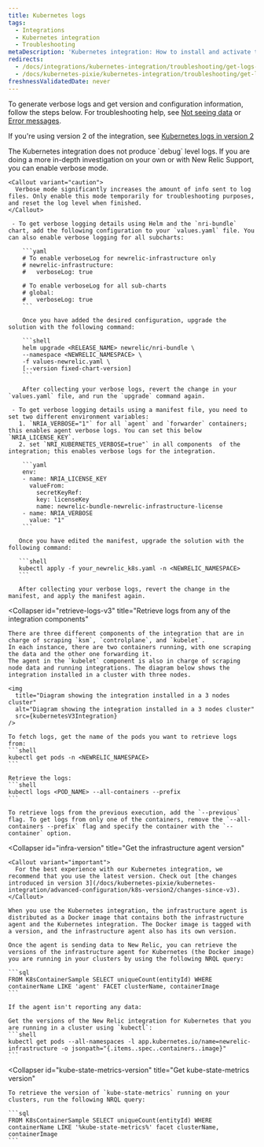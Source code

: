 ```yaml
---
title: Kubernetes logs
tags:
  - Integrations
  - Kubernetes integration
  - Troubleshooting
metaDescription: 'Kubernetes integration: How to install and activate the integration, and what data is reported.'
redirects:
  - /docs/integrations/kubernetes-integration/troubleshooting/get-logs-version
  - /docs/kubernetes-pixie/kubernetes-integration/troubleshooting/get-logs-version
freshnessValidatedDate: never
---
```



To generate verbose logs and get version and configuration information, follow the steps below. For troubleshooting help, see [Not seeing data](/docs/integrations/host-integrations/troubleshooting/kubernetes-integration-troubleshooting-not-seeing-data) or [Error messages](/docs/integrations/host-integrations/troubleshooting/kubernetes-integration-troubleshooting-error-messages).

If you're using version 2 of the integration, see [Kubernetes logs in version 2](/docs/kubernetes-pixie/kubernetes-integration/advanced-configuration/k8s-version2/k8s-version2/#logs-version2)

<CollapserGroup>
  <Collapser
    id="verbose-logging"
    title="Enable verbose logging"
  >
    The Kubernetes integration does not produce `debug` level logs. If you are doing a more in-depth investigation on your own or with New Relic Support, you can enable verbose mode.

    <Callout variant="caution">
      Verbose mode significantly increases the amount of info sent to log files. Only enable this mode temporarily for troubleshooting purposes, and reset the log level when finished.
    </Callout>

     - To get verbose logging details using Helm and the `nri-bundle` chart, add the following configuration to your `values.yaml` file. You can also enable verbose logging for all subcharts:
        
        ```yaml
        # To enable verboseLog for newrelic-infrastructure only
        # newrelic-infrastructure:
        #   verboseLog: true

        # To enable verboseLog for all sub-charts
        # global:
        #   verboseLog: true
        ```
       
        Once you have added the desired configuration, upgrade the solution with the following command:

        ```shell
        helm upgrade <RELEASE_NAME> newrelic/nri-bundle \
        --namespace <NEWRELIC_NAMESPACE> \
        -f values-newrelic.yaml \
        [--version fixed-chart-version]
        ```

        After collecting your verbose logs, revert the change in your `values.yaml` file, and run the `upgrade` command again. 

     - To get verbose logging details using a manifest file, you need to set two different environment variables:
       1. `NRIA_VERBOSE="1"` for all `agent` and `forwarder` containers; this enables agent verbose logs. You can set this below `NRIA_LICENSE_KEY`.
       2. set `NRI_KUBERNETES_VERBOSE=true"` in all components  of the integration; this enables verbose logs for the integration.

        ```yaml
        env:
        - name: NRIA_LICENSE_KEY
          valueFrom:
            secretKeyRef:
            key: licenseKey
            name: newrelic-bundle-newrelic-infrastructure-license
        - name: NRIA_VERBOSE
          value: "1"
        ```

       Once you have edited the manifest, upgrade the solution with the following command: 
       
       ```shell
       kubectl apply -f your_newrelic_k8s.yaml -n <NEWRELIC_NAMESPACE>
       ```
       
       After collecting your verbose logs, revert the change in the manifest, and apply the manifest again.

  </Collapser>

  <Collapser
    id="retrieve-logs-v3"
    title="Retrieve logs from any of the integration components"
  >
    There are three different components of the integration that are in charge of scraping `ksm`, `controlplane`, and `kubelet`. 
    In each instance, there are two containers running, with one scraping the data and the other one forwarding it. 
    The agent in the `kubelet` component is also in charge of scraping node data and running integrations. The diagram below shows the integration installed in a cluster with three nodes. 

    <img
      title="Diagram showing the integration installed in a 3 nodes cluster"
      alt="Diagram showing the integration installed in a 3 nodes cluster"
      src={kubernetesV3Integration}
    />

    To fetch logs, get the name of the pods you want to retrieve logs from:
    ```shell
    kubectl get pods -n <NEWRELIC_NAMESPACE>
    ```
    
    Retrieve the logs: 
    ```shell
    kubectl logs <POD_NAME> --all-containers --prefix
    ```

    To retrieve logs from the previous execution, add the `--previous` flag. To get logs from only one of the containers, remove the `--all-containers --prefix` flag and specify the container with the `--container` option. 
  </Collapser>

  <Collapser
    id="infra-version"
    title="Get the infrastructure agent version"
  >

    <Callout variant="important">
      For the best experience with our Kubernetes integration, we recommend that you use the latest version. Check out [the changes introduced in version 3](/docs/kubernetes-pixie/kubernetes-integration/advanced-configuration/k8s-version2/changes-since-v3).
    </Callout>

    When you use the Kubernetes integration, the infrastructure agent is distributed as a Docker image that contains both the infrastructure agent and the Kubernetes integration. The Docker image is tagged with a version, and the infrastructure agent also has its own version.

    Once the agent is sending data to New Relic, you can retrieve the versions of the infrastructure agent for Kubernetes (the Docker image) you are running in your clusters by using the following NRQL query:

    ```sql
    FROM K8sContainerSample SELECT uniqueCount(entityId) WHERE containerName LIKE 'agent' FACET clusterName, containerImage
    ```

    If the agent isn't reporting any data:

    Get the versions of the New Relic integration for Kubernetes that you are running in a cluster using `kubectl`:
    ```shell
    kubectl get pods --all-namespaces -l app.kubernetes.io/name=newrelic-infrastructure -o jsonpath="{.items..spec..containers..image}"
    ```

  </Collapser>

  <Collapser
    id="kube-state-metrics-version"
    title="Get kube-state-metrics version"
  >
    To retrieve the version of `kube-state-metrics` running on your clusters, run the following NRQL query:

    ```sql
    FROM K8sContainerSample SELECT uniqueCount(entityId) WHERE containerName LIKE '%kube-state-metrics%' facet clusterName, containerImage
    ```

  </Collapser>
</CollapserGroup>



